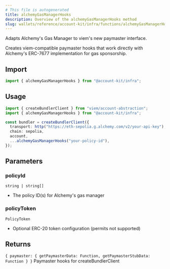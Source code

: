 ```yaml
---
# This file is autogenerated
title: alchemyGasManagerHooks
description: Overview of the alchemyGasManagerHooks method
slug: wallets/reference/account-kit/infra/functions/alchemyGasManagerHooks
---
```


Adapts Alchemy's Gas Manager to viem's new paymaster interface.

Creates viem-compatible paymaster hooks that work directly with Alchemy's
ERC-7677 implementation for gas sponsorship.

## Import

```ts
import { alchemyGasManagerHooks } from "@account-kit/infra";
```

## Usage

```ts
import { createBundlerClient } from "viem/account-abstraction";
import { alchemyGasManagerHooks } from "@account-kit/infra";

const bundler = createBundlerClient({
  transport: http("https://eth-sepolia.g.alchemy.com/v2/your-api-key"),
  chain: sepolia,
  account,
  ...alchemyGasManagerHooks("your-policy-id"),
});
```

## Parameters

### policyId

`string | string[]`

- The policy ID(s) for Alchemy's gas manager

### policyToken

`PolicyToken`

- Optional ERC-20 token configuration (permits not supported)

## Returns

`{ paymaster: { getPaymasterData: Function, getPaymasterStubData: Function } }`
Paymaster hooks for createBundlerClient
